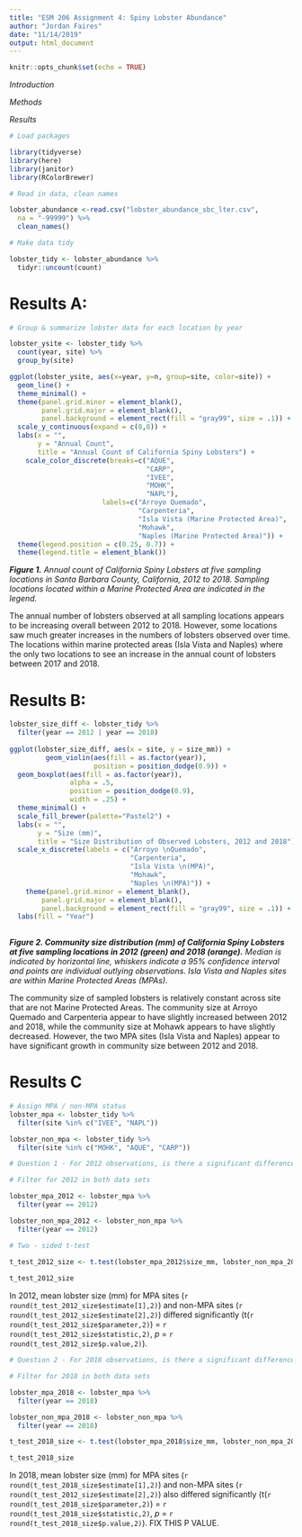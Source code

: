 ```yaml
---
title: "ESM 206 Assignment 4: Spiny Lobster Abundance"
author: "Jordan Faires"
date: "11/14/2019"
output: html_document
---
```


```r
knitr::opts_chunk$set(echo = TRUE)
```

*Introduction*

*Methods*

*Results*


```r
# Load packages

library(tidyverse)
library(here)
library(janitor)
library(RColorBrewer)

# Read in data, clean names

lobster_abundance <-read.csv("lobster_abundance_sbc_lter.csv",
  na = "-99999") %>% 
  clean_names()

# Make data tidy

lobster_tidy <- lobster_abundance %>% 
  tidyr::uncount(count)

```

# Results A:

```r
# Group & summarize lobster data for each location by year

lobster_ysite <- lobster_tidy %>% 
  count(year, site) %>% 
  group_by(site)

ggplot(lobster_ysite, aes(x=year, y=n, group=site, color=site)) +
  geom_line() +
  theme_minimal() +
  theme(panel.grid.minor = element_blank(),
        panel.grid.major = element_blank(),
        panel.background = element_rect(fill = "gray99", size = .1)) +
  scale_y_continuous(expand = c(0,0)) +
  labs(x = "",
       y = "Annual Count",
       title = "Annual Count of California Spiny Lobsters") +
    scale_color_discrete(breaks=c("AQUE", 
                                  "CARP", 
                                  "IVEE", 
                                  "MOHK", 
                                  "NAPL"),
                       labels=c("Arroyo Quemado", 
                                "Carpenteria", 
                                "Isla Vista (Marine Protected Area)", 
                                "Mohawk", 
                                "Naples (Marine Protected Area)")) +
  theme(legend.position = c(0.25, 0.7)) +
  theme(legend.title = element_blank())

```
***Figure 1.*** *Annual count of California Spiny Lobsters at five sampling locations in Santa Barbara County, California, 2012 to 2018. Sampling locations located within a Marine Protected Area are indicated in the legend.*

The annual number of lobsters observed at all sampling locations appears to be increasing overall between 2012 to 2018. However, some locations saw much greater increases in the numbers of lobsters observed over time. The locations within marine protected areas (Isla Vista and Naples) where the only two locations to see an increase in the annual count of lobsters between 2017 and 2018. 

# Results B:

```r

lobster_size_diff <- lobster_tidy %>%
  filter(year == 2012 | year == 2018)
  
ggplot(lobster_size_diff, aes(x = site, y = size_mm)) +
         geom_violin(aes(fill = as.factor(year)), 
                     position = position_dodge(0.9)) +
  geom_boxplot(aes(fill = as.factor(year)), 
               alpha = .5, 
               position = position_dodge(0.9), 
               width = .25) +
  theme_minimal() +
  scale_fill_brewer(palette="Pastel2") +
  labs(x = "",
       y = "Size (mm)",
       title = "Size Distribution of Observed Lobsters, 2012 and 2018") +
  scale_x_discrete(labels = c("Arroyo \nQuemado",
                              "Carpenteria",
                              "Isla Vista \n(MPA)",
                              "Mohawk",
                              "Naples \n(MPA)")) +
    theme(panel.grid.minor = element_blank(),
        panel.grid.major = element_blank(),
        panel.background = element_rect(fill = "gray99", size = .1)) +
  labs(fill = "Year")
  

```
***Figure 2. Community size distribution (mm) of California Spiny Lobsters at five sampling locations in 2012 (green) and 2018 (orange).*** *Median is indicated by horizontal line, whiskers indicate a 95% confidence interval and points are individual outlying observations. Isla Vista and Naples sites are within Marine Protected Areas (MPAs).*

The community size of sampled lobsters is relatively constant across site that are not Marine Protected Areas. The community size at Arroyo Quemado and Carpenteria appear to have slightly increased between 2012 and 2018, while the community size at Mohawk appears to have slightly decreased. However, the two MPA sites (Isla Vista and Naples) appear to have significant growth in community size between 2012 and 2018. 

# Results C 

```r

# Assign MPA / non-MPA status 
lobster_mpa <- lobster_tidy %>%
  filter(site %in% c("IVEE", "NAPL"))

lobster_non_mpa <- lobster_tidy %>% 
  filter(site %in% c("MOHK", "AQUE", "CARP"))

```

```r

# Question 1 - For 2012 observations, is there a significant difference in lobster size between MPA and non-MPA sites? 

# Filter for 2012 in both data sets

lobster_mpa_2012 <- lobster_mpa %>% 
  filter(year == 2012)

lobster_non_mpa_2012 <- lobster_non_mpa %>% 
  filter(year == 2012)

# Two - sided t-test

t_test_2012_size <- t.test(lobster_mpa_2012$size_mm, lobster_non_mpa_2012$size_mm)
  
t_test_2012_size

```
In 2012, mean lobster size (mm) for MPA sites (`r round(t_test_2012_size$estimate[1],2)`) and non-MPA sites (`r round(t_test_2012_size$estimate[2],2)`) differed significantly (t(`r round(t_test_2012_size$parameter,2)`) = `r round(t_test_2012_size$statistic,2)`, *p* = `r round(t_test_2012_size$p.value,2)`). 

```r
# Question 2 - For 2018 observations, is there a significant difference in lobster size between MPA and non-MPA sites? 

# Filter for 2018 in both data sets

lobster_mpa_2018 <- lobster_mpa %>% 
  filter(year == 2018)

lobster_non_mpa_2018 <- lobster_non_mpa %>% 
  filter(year == 2018)

t_test_2018_size <- t.test(lobster_mpa_2018$size_mm, lobster_non_mpa_2018$size_mm)

t_test_2018_size

```

In 2018, mean lobster size (mm) for MPA sites (`r round(t_test_2018_size$estimate[1],2)`) and non-MPA sites (`r round(t_test_2012_size$estimate[2],2)`) also differed significantly (t(`r round(t_test_2018_size$parameter,2)`) = `r round(t_test_2018_size$statistic,2)`, *p* = `r round(t_test_2018_size$p.value,2)`). FIX THIS P VALUE.
